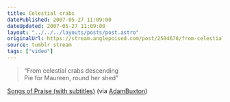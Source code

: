 ```yaml
---
title: Celestial crabs
datePublished: 2007-05-27 11:09:00
dateUpdated: 2007-05-27 11:09:00
layout: "../../../layouts/posts/post.astro"
originalUrl: https://stream.anglepoised.com/post/2504678/from-celestial-crabs-descending-pie-for
source: tumblr stream
tags: ["video"]
---
```



<YouTube id="https://www.youtube.com/watch?v=7-ZnPE3G_YY" />

> “From celestial crabs descending<br />
> Pie for Maureen, round her shed”

[Songs of Praise (with subtitles)](https://www.youtube.com/watch?v=7-ZnPE3G_YY) (via [AdamBuxton](https://youtube.com/user/AdamBuxton))
